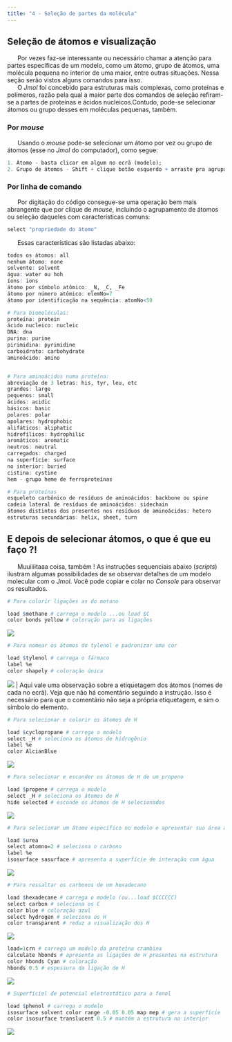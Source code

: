 ```yaml
---
title: "4 - Seleção de partes da molécula"
---
```


## Seleção de átomos e visualização

|       Por vezes faz-se interessante ou necessário chamar a atenção para partes específicas de um modelo, como um átomo, grupo de átomos, uma molécula pequena no interior de uma maior, entre outras situações. Nessa seção serão vistos alguns comandos para isso.

|       O *Jmol* foi concebido para estruturas mais complexas, como proteínas e polímeros, razão pela qual a maior parte dos comandos de seleção refiram-se a partes de proteínas e ácidos nucleicos.Contudo, pode-se selecionar átomos ou grupo desses em moléculas pequenas, também.

### Por *mouse*

|       Usando o *mouse* pode-se selecionar um átomo por vez ou grupo de átomos (esse no *Jmol* do computador), como segue:

```r
1. Átomo - basta clicar em algum no ecrã (modelo);
2. Grupo de átomos - Shift + clique botão esquerdo + arraste pra agrupar os átomos # funciona no Jmol instalado no PC
```

### Por linha de comando

|       Por digitação do código consegue-se uma operação bem mais abrangente que por clique de *mouse*, incluindo o agrupamento de átomos ou seleção daqueles com características comuns:

```r
select "propriedade do átomo"
```

|       Essas características são listadas abaixo:

```r
todos os átomos: all 
nenhum átomo: none
solvente: solvent
água: water ou hoh
íons: ions
átomo por símbolo atômico: _N, _C, _Fe
átomo por número atômico: elemNo=7
átomo por identificação na sequência: atomNo<50

# Para biomoléculas:
proteína: protein
ácido nucleico: nucleic
DNA: dna
purina: purine
pirimidina: pyrimidine
carboidrato: carbohydrate
aminoácido: amino


# Para aminoácidos numa proteína:
abreviação de 3 letras: his, tyr, leu, etc
grandes: large
pequenos: small
ácidos: acidic
básicos: basic
polares: polar
apolares: hydrophobic
alifáticos: aliphatic
hidrofílicos: hydrophilic
aromáticos: aromatic
neutros: neutral
carregados: charged
na superfície: surface
no interior: buried
cistina: cystine
hem - grupo heme de ferroproteínas

# Para proteínas
esqueleto carbônico de resíduos de aminoácidos: backbone ou spine
cadeia lateral de resíduos de aminoácidos: sidechain
átomos distintos dos presentes nos resíduos de aminoácidos: hetero
estruturas secundárias: helix, sheet, turn
```

## E depois de selecionar átomos, o que é que eu faço ?! {#sec-selecao}

|       Muuiiiitaaa coisa, também ! As instruções sequenciais abaixo (*scripts*) ilustram algumas possibilidades de se observar detalhes de um modelo molecular com o *Jmol*. Você pode copiar e colar no *Console* para observar os resultados.

```r
# Para colorir ligações as do metano

load $methane # carrega o modelo ...ou load $C
color bonds yellow # coloração para as ligações
```

![](metano.png)

```r
# Para nomear os átomos do tylenol e padronizar uma cor

load $tylenol # carrega o fármaco
label %e 
color shapely # coloração única 
```

![](tylenol.png) \| Aqui vale uma observação sobre a etiquetagem dos átomos (nomes de cada no ecrã). Veja que não há comentário seguindo a instrução. Isso é necessário para que o comentário não seja a própria etiquetagem, e sim o símbolo do elemento.

```r
# Para selecionar e colorir os átomos de H

load $cyclopropane # carrega o modelo
select _H # seleciona os átomos de hidrogênio
label %e
color AlcianBlue
```

![](ciclopropano.png)

```r
# Para selecionar e esconder os átomos de H de um propeno

load $propene # carrega o modelo
select _H # seleciona os átomos de H
hide selected # esconde os átomos de H selecionados
```

![](propeno.png)

```r
# Para selecionar um átomo específico no modelo e apresentar sua área acessível ao solvente (SAS)

load $urea
select atomno=2 # seleciona o carbono
label %e 
isosurface sasurface # apresenta a superfície de interação com água
```

![](urea.png)

```r
# Para ressaltar os carbonos de um hexadecano

load $hexadecane # carrega o modelo (ou...load $CCCCCC)
select carbon # seleciona os C
color blue # coloração azul
select hydrogen # seleciona os H
color transparent # reduz a visualização dos H
```

![](hexadecano.png)

```r
load=1crn # carrega um modelo da proteína crambina
calculate hbonds # apresenta as ligações de H presentes na estrutura
color hbonds Cyan # coloração
hbonds 0.5 # espessura da ligação de H
```

![](hbondsCRN.png)

```r
# Superfíciel de potencial eletrostático para o fenol

load $phenol # carrega o modelo
isosurface solvent color range -0.05 0.05 map mep # gera a superfície
color isosurface translucent 0.5 # mantém a estrutura no interior
```

![](fenol.png)
